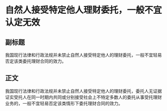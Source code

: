 # 自然人接受特定他人理财委托，一般不宜认定无效
## 副标题
我国现行法律和行政法规并未禁止自然人接受特定他人的理财委托，一般不宜轻易否定该类委托理财合同的效力。
## 正文
我国现行法律和行政法规并未禁止自然人接受特定他人的理财委托，委托人无证据证实受托人在同一时期内共同或分别接受社会上不特定多数人的委托从事受托理财业务的，一般不宜轻易否定该类情形下委托理财合同的效力。